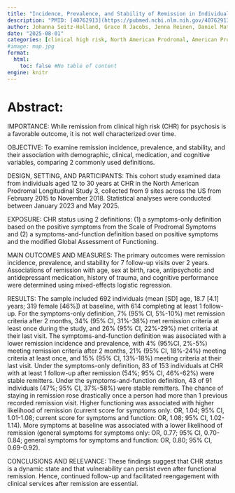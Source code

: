 ```yaml
---
title: "Incidence, Prevalence, and Stability of Remission in Individuals With Clinical High Risk for Psychosis"
description: "PMID: [40762913](https://pubmed.ncbi.nlm.nih.gov/40762913/){target='_blank'}    DOI: [10.1001/jamanetworkopen.2025.25644](https://doi.org/10.1001/jamanetworkopen.2025.25644){target='_blank'}"
author: Johanna Seitz-Holland, Grace R Jacobs, Jenna Reinen, Daniel Mathalon, Cheryl Corcoran, Abraham Reichenberg, Mark Vangel, Robert J Glynn, Nora Penzel, Kang-Ik K Cho, Eduardo Castro, Anastasia Haidar, Jean M Addington, Tina Kapur, Sylvain Bouix, Carrie E Bearden, John M Kane, Patrick D McGorry, Scott W Woods, Barnaby Nelson, Rene S Kahn, Martha E Shenton, Guillermo A Cecchi, Ofer Pasternak
date: "2025-08-01"
categories: [clinical high risk, North American Prodromal, American Prodromal Longitudinal, remission, symptoms]
#image: map.jpg
format:
  html:
    toc: false #No table of content
engine: knitr
---
```


# Abstract:

IMPORTANCE: While remission from clinical high risk (CHR) for psychosis is a favorable outcome, it is not well characterized over time.

OBJECTIVE: To examine remission incidence, prevalence, and stability, and their association with demographic, clinical, medication, and cognitive variables, comparing 2 commonly used definitions.

DESIGN, SETTING, AND PARTICIPANTS: This cohort study examined data from individuals aged 12 to 30 years at CHR in the North American Prodromal Longitudinal Study 3, collected from 9 sites across the US from February 2015 to November 2018. Statistical analyses were conducted between January 2023 and May 2025.

EXPOSURE: CHR status using 2 definitions: (1) a symptoms-only definition based on the positive symptoms from the Scale of Prodromal Symptoms and (2) a symptoms-and-function definition based on positive symptoms and the modified Global Assessment of Functioning.

MAIN OUTCOMES AND MEASURES: The primary outcomes were remission incidence, prevalence, and stability for 7 follow-up visits over 2 years. Associations of remission with age, sex at birth, race, antipsychotic and antidepressant medication, history of trauma, and cognitive performance were determined using mixed-effects logistic regression.

RESULTS: The sample included 692 individuals (mean [SD] age, 18.7 [4.1] years; 319 female [46%]) at baseline, with 614 completing at least 1 follow-up. For the symptoms-only definition, 7% (95% CI, 5%-10%) met remission criteria after 2 months, 34% (95% CI, 31%-38%) met remission criteria at least once during the study, and 26% (95% CI, 22%-29%) met criteria at their last visit. The symptoms-and-function definition was associated with a lower remission incidence and prevalence, with 4% (95%CI, 2%-5%) meeting remission criteria after 2 months, 21% (95% CI, 18%-24%) meeting criteria at least once, and 15% (95% CI, 13%-18%) meeting criteria at their last visit. Under the symptoms-only definition, 83 of 153 individuals at CHR with at least 1 follow-up after remission (54%; 95% CI, 46%-62%) were stable remitters. Under the symptoms-and-function definition, 43 of 91 individuals (47%; 95% CI, 37%-58%) were stable remitters. The chance of staying in remission rose drastically once a person had more than 1 previous recorded remission visit. Higher functioning was associated with higher likelihood of remission (current score for symptoms only: OR, 1.04; 95% CI, 1.01-1.08; current score for symptoms and function: OR, 1.08; 95% CI, 1.02-1.14). More symptoms at baseline was associated with a lower likelihood of remission (general symptoms for symptoms only: OR, 0.77; 95% CI, 0.70-0.84; general symptoms for symptoms and function: OR, 0.80; 95% CI, 0.69-0.92).

CONCLUSIONS AND RELEVANCE: These findings suggest that CHR status is a dynamic state and that vulnerability can persist even after functional remission. Hence, continued follow-up and facilitated reengagement with clinical services after remission are essential.
        